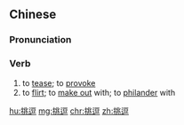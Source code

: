 ==Chinese==
{{zh-forms|2=to tease; to play with}}

===Pronunciation===
{{zh-pron
|m=tiǎodòu
|c=tiu1 dau6
|mn=qz:thiau-tiō/xm,zz:thiau-tō͘
|cat=v
}}

===Verb===
{{zh-verb}}

# to [[tease]]; to [[provoke]]
# to [[flirt]]; to [[make out]] with; to [[philander]] with

{{zh-cat|Sex}}

[[hu:挑逗]]
[[mg:挑逗]]
[[chr:挑逗]]
[[zh:挑逗]]
